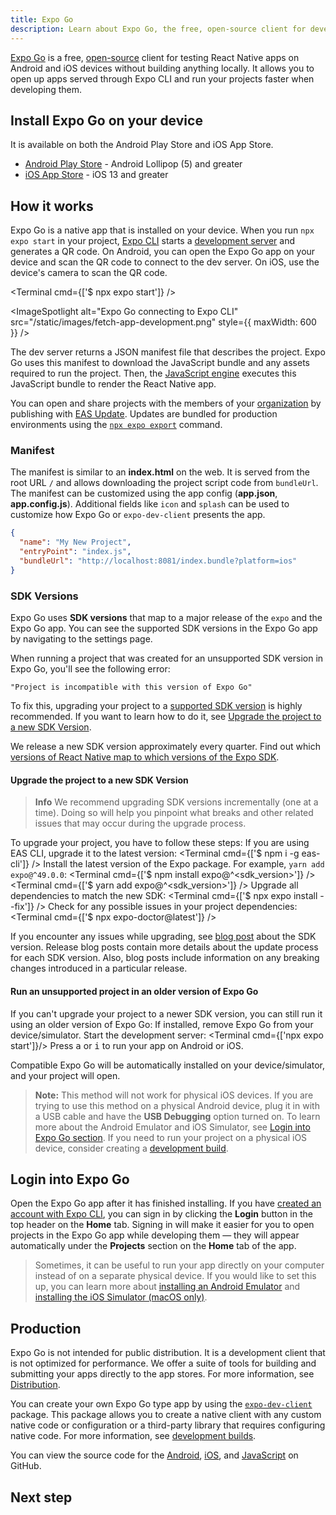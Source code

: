 ```yaml
---
title: Expo Go
description: Learn about Expo Go, the free, open-source client for developing and testing React Native apps on Android and iOS.
---
```



[Expo Go](https://expo.dev/client) is a free, [open-source](https://github.com/expo/expo/tree/main/home) client for testing React Native apps on Android and iOS devices without building anything locally. It allows you to open up apps served through Expo CLI and run your projects faster when developing them.

## Install Expo Go on your device

It is available on both the Android Play Store and iOS App Store.

- [Android Play Store](https://play.google.com/store/apps/details?id=host.exp.exponent) - Android Lollipop (5) and greater
- [iOS App Store](https://apps.apple.com/app/expo-go/id982107779) - iOS 13 and greater

## How it works

Expo Go is a native app that is installed on your device. When you run `npx expo start` in your project, [Expo CLI](/more/expo-cli/) starts a [development server](/more/expo-cli/#develop) and generates a QR code. On Android, you can open the Expo Go app on your device and scan the QR code to connect to the dev server. On iOS, use the device's camera to scan the QR code.

<Terminal cmd={['$ npx expo start']} />

<ImageSpotlight
  alt="Expo Go connecting to Expo CLI"
  src="/static/images/fetch-app-development.png"
  style={{ maxWidth: 600 }}
/>

The dev server returns a JSON manifest file that describes the project. Expo Go uses this manifest to download the JavaScript bundle and any assets required to run the project. Then, the [JavaScript engine](/more/glossary-of-terms#javascript-engine) executes this JavaScript bundle to render the React Native app.

You can open and share projects with the members of your [organization](/accounts/account-types/#organizations) by publishing with [EAS Update](/eas-update/introduction). Updates are bundled for production environments using the [`npx expo export`](/more/expo-cli/#exporting) command.

### Manifest

The manifest is similar to an **index.html** on the web. It is served from the root URL `/` and allows downloading the project script code from `bundleUrl`. The manifest can be customized using the app config (**app.json**, **app.config.js**). Additional fields like `icon` and `splash` can be used to customize how Expo Go or `expo-dev-client` presents the app.

```json
{
  "name": "My New Project",
  "entryPoint": "index.js",
  "bundleUrl": "http://localhost:8081/index.bundle?platform=ios"
}
```

### SDK Versions

Expo Go uses **SDK versions** that map to a major release of the `expo` and the Expo Go app. You can see the supported SDK versions in the Expo Go app by navigating to the settings page.

When running a project that was created for an unsupported SDK version in Expo Go, you'll see the following error:
```
"Project is incompatible with this version of Expo Go"
```
To fix this, upgrading your project to a [supported SDK version](/versions/latest/#each-expo-sdk-version-depends-on-a-react-native-version) is highly recommended. If you want to learn how to do it, see [Upgrade the project to a new SDK Version](#upgrade-the-project-to-a-new-sdk-version).

We release a new SDK version approximately every quarter. Find out which [versions of React Native map to which versions of the Expo SDK](/versions/latest/#each-expo-sdk-version-depends-on-a-react-native-version).

#### Upgrade the project to a new SDK Version

> **Info** We recommend upgrading SDK versions incrementally (one at a time). Doing so will help you pinpoint what breaks and other related issues that may occur during the upgrade process.

To upgrade your project, you have to follow these steps:
<Step label="1">
  If you are using EAS CLI, upgrade it to the latest version:
  <Terminal cmd={['$ npm i -g eas-cli']} />
</Step>
<Step label="2">
  Install the latest version of the Expo package. For example, `yarn add expo@^49.0.0`:
  <Tabs>
    <Tab label="npm">
      <Terminal cmd={['$ npm install expo@^<sdk_version>']} />
    </Tab>
    <Tab label="yarn">
      <Terminal cmd={['$ yarn add expo@^<sdk_version>']} />
    </Tab>
  </Tabs>
</Step>
<Step label="3">
  Upgrade all dependencies to match the new SDK:
  <Terminal cmd={['$ npx expo install --fix']} />
</Step>
<Step label="4">
  Check for any possible issues in your project dependencies:
  <Terminal cmd={['$ npx expo-doctor@latest']} />
</Step>

If you encounter any issues while upgrading, see [blog post](/workflow/upgrading-expo-sdk-walkthrough/) about the SDK version. Release blog posts contain more details about the update process for each SDK version. Also, blog posts include information on any breaking changes introduced in a particular release.

#### Run an unsupported project in an older version of Expo Go

If you can't upgrade your project to a newer SDK version, you can still run it using an older version of Expo Go:
<Step label="1">
  If installed, remove Expo Go from your device/simulator.
</Step>
<Step label="2">
  Start the development server:
  <Terminal cmd={['npx expo start']}/>
</Step>
<Step label="3">
  Press <kbd>a</kbd> or <kbd>i</kbd> to run your app on Android or iOS.
</Step>

Compatible Expo Go will be automatically installed on your device/simulator, and your project will open.

> **Note:** This method will not work for physical iOS devices. If you are trying to use this method on a physical Android device, plug it in with a USB cable and have the **USB Debugging** option turned on. To learn more about the Android Emulator and iOS Simulator, see [Login into Expo Go section](#login-into-expo-go).
If you need to run your project on a physical iOS device, consider creating a [development build](/develop/development-builds/introduction/).

## Login into Expo Go

Open the Expo Go app after it has finished installing. If you have [created an account with Expo CLI](/more/expo-cli/#authentication), you can sign in by clicking the **Login** button in the top header on the **Home** tab. Signing in will make it easier for you to open projects in the Expo Go app while developing them &mdash; they will appear automatically under the **Projects** section on the **Home** tab of the app.

> Sometimes, it can be useful to run your app directly on your computer instead of on a separate physical device. If you would like to set this up, you can learn more about [installing an Android Emulator](/workflow/android-studio-emulator) and [installing the iOS Simulator (macOS only)](/workflow/ios-simulator).

## Production

Expo Go is not intended for public distribution. It is a development client that is not optimized for performance. We offer a suite of tools for building and submitting your apps directly to the app stores. For more information, see [Distribution](/distribution/introduction).

You can create your own Expo Go type app by using the [`expo-dev-client`](/develop/development-builds/introduction/) package. This package allows you to create a native client with any custom native code or configuration or a third-party library that requires configuring native code. For more information, see [development builds](/develop/development-builds/introduction/).

You can view the source code for the [Android](https://github.com/expo/expo/tree/main/android), [iOS](https://github.com/expo/expo/tree/main/ios), and [JavaScript](https://github.com/expo/expo/tree/main/home) on GitHub.

## Next step

<BoxLink
  title="Create a new project"
  description="Now that the Expo Go app is installed, let's create a new app and write some code."
  href="/get-started/create-a-project"
  Icon={BookOpen02Icon}
/>
